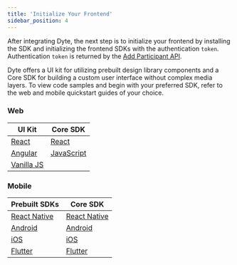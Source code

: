 ```yaml
---
title: 'Initialize Your Frontend'
sidebar_position: 4
---
```


After integrating Dyte, the next step is to initialize your frontend by installing the SDK and initializing the frontend SDKs with the authentication `token`. Authentication `token` is returned by the [Add Participant API](/guides/livestream/build-livestream-app#step-5-add-participants).

Dyte offers a UI kit for utilizing prebuilt design library components and a Core SDK for building a custom user interface without complex media layers. To view code samples and begin with your preferred SDK, refer to the web and mobile quickstart guides of your choice.

### Web

| **UI Kit**                            | **Core SDK**             |
| ------------------------------------- | ------------------------ |
| [React](/react-ui-kit/quickstart)     | [React](/react-web-core) |
| [Angular](/angular-ui-kit/quickstart) | [JavaScript](/web-core)  |
| [Vanilla JS](/ui-kit/quickstart)      |                          |

### Mobile

| **Prebuilt SDKs**              | **Core SDK**             |
| ------------------------------ | ------------------------ |
| [React Native](/react-native)  | [React Native](/rn-core) |
| [Android](/android)            | [Android](/android-core) |
| [iOS](ios)                     | [iOS](/ios-core)         |
| [Flutter](/flutter/quickstart) | [Flutter](/flutter-core) |

